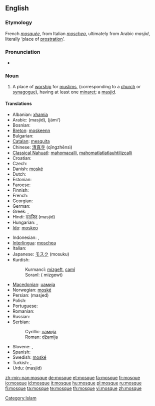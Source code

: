 {{wikipedia}}
==English==

===Etymology===
French ''[[mosquée]]'', from Italian ''[[moschea]]'', ultimately from Arabic {{Arab|[[مسجد]]}} ''masjid'', literally ‘place of [[prostration]]’.

===Pronunciation===
* {{audio|en-us-mosque.ogg|Audio (US)}}

===Noun===
{{en-noun}}

# {{Islam}} A place of [[worship]] for [[muslims]], (corresponding to a [[church]] or [[synagogue]]), having at least one [[minaret]]; a [[masjid]].

====Translations====
{{trans-top|a place of worship for muslims}}
* Albanian: [[xhamia]]
* Arabic: {{Arab|[[مسجد]]}} (masjid), {{Arab|[[جامع]]}} (jāmi‘)
* Bosnian: {{t-|bs|džamija|f}}
* [[Breton]]: [[moskeenn]] {{f}}
* Bulgarian: {{t+|bg|джамия|f|sc=Cyrl}}
* [[Catalan]]: [[mesquita]] {{f}}
* Chinese: [[清真寺]] (qīngzhēnsì)
* [[Classical Nahuatl]]: [[mahomacalli]], [[mahomatlatlatlauhtilizcalli]]
* Croatian: {{t-|hr|džamija|f}}
* Czech: {{t+|cs|mešita|f}}
* Danish: [[moské]]
* Dutch: {{t+|nl|moskee|f}}
* Estonian: {{t-|et|mošee}}
* Faroese: {{t-|fo|moska|f|xs=Faroese}}
* Finnish: {{t+|fi|moskeija}}
* French: {{t+|fr|mosquée|f}}
* Georgian: {{t-|ka|მეჩეთი|tr=mechet'i|xs=Georgian}}
* German: {{t+|de|Moschee|f}}
* Greek: {{t|el|τέμενος|n|tr=témenos|sc=Grek}}, {{t+|el|τζαμί|n|tr=tzamí|sc=Grek}}
* Hindi: [[मसजिद]] (masjid)
* Hungarian: {{t+|hu|dzsámi}}, {{t+|hu|mecset}}
* [[Ido]]: [[moskeo]]
{{trans-mid}}
* Indonesian: {{t+|id|mesjid|xs=Indonesian}}, {{t+|id|masjid|xs=Indonesian}}
* [[Interlingua]]: [[moschea]]
* Italian: {{t-|it|moschea}}
* Japanese: [[モスク]] (mosuku)
* Kurdish:
*: Kurmancî: [[mizgeft]], [[camî]]
*: Soranî: {{KUchar|[[مزگه‌وت]]}}( mizgewt)
* [[Macedonian]]: [[џамија]] {{f}}
* Norwegian: [[moské]]
* Persian: {{fa-Arab|[[مسجد]]}} (masjed)
* Polish: {{t+|pl|meczet|m}}
* Portuguese: {{t+|pt|mesquita}}
* Romanian: {{t-|ro|moschee|f}}
* Russian: {{t+|ru|мечеть|f|tr=m'ečét'|sc=Cyrl}}
* Serbian:
*: Cyrillic: [[џамија#Serbian|џамија]] {{f}}
*: Roman: [[džamija#Serbian|džamija]] {{f}}
* Slovene: {{t+|sl|mošeja|f}}, {{t+|sl|džamija|f}}
* Spanish: {{t+|es|mezquita}}
* Swedish: [[moské]]
* Turkish: {{t+|tr|cami}}, {{t+|tr|mescit}}
* Urdu: {{ur-Arab|[[مسجد]]}} (masjid)
{{trans-bottom}}

[[Category:Islam]]

[[zh-min-nan:mosque]]
[[de:mosque]]
[[et:mosque]]
[[fa:mosque]]
[[fr:mosque]]
[[io:mosque]]
[[id:mosque]]
[[it:mosque]]
[[hu:mosque]]
[[pl:mosque]]
[[ru:mosque]]
[[fi:mosque]]
[[ta:mosque]]
[[te:mosque]]
[[th:mosque]]
[[vi:mosque]]
[[zh:mosque]]